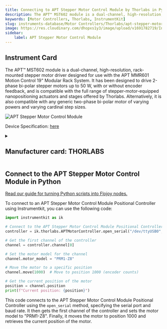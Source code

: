 ```yaml
---
title: Connecting to APT Stepper Motor Control Module by Thorlabs in Python
description: The APT™ MST602 module is a dual-channel, high-resolution, rack-mounted stepper motor driver designed for use with the APT MMR601 Motion Control 19" Modular Rack System. It has been designed to drive 2-phase bi-polar stepper motors up to 50 W, with or without encoder feedback, and is compatible with the full range of stepper-motor-equipped nanopositioning actuators and stages offered by Thorlabs. Alternatively, it is also compatible with any generic two-phase bi-polar motor of varying powers and varying cardinal step sizes.
keywords: [Motor Controllers, Thorlabs, InstrumentKit] 
slug: instruments-database/Motor Controllers/Thorlabs/apt-stepper-motor-control-module 
image: https://res.cloudinary.com/dhopxs1y3/image/upload/v1691782719/Instruments/Positional%20Controller/APT-Stepper-Motor-Control-Module/APT-Stepper-Motor-Control-Module.jpg
sidebar:
    label: APT Stepper Motor Control Module 
---
```



## Instrument Card

The APT™ MST602 module is a dual-channel, high-resolution, rack-mounted stepper motor driver designed for use with the APT MMR601 Motion Control 19" Modular Rack System. It has been designed to drive 2-phase bi-polar stepper motors up to 50 W, with or without encoder feedback, and is compatible with the full range of stepper-motor-equipped nanopositioning actuators and stages offered by Thorlabs. Alternatively, it is also compatible with any generic two-phase bi-polar motor of varying powers and varying cardinal step sizes. 

![APT Stepper Motor Control Module](https://res.cloudinary.com/dhopxs1y3/image/upload/v1691782719/Instruments/Positional%20Controller/APT-Stepper-Motor-Control-Module/APT-Stepper-Motor-Control-Module.jpg)

Device Specification: [here](https://www.thorlabs.com/_sd.cfm?fileName=ETN012478-D02.pdf&partNumber=MST602)

<details style={{ marginTop: "15px"}}>
<summary><h2 style={{display:'inline'}}>Manufacturer card: THORLABS</h2></summary>

![THORLABS](https://res.cloudinary.com/dhopxs1y3/image/upload/v1692126009/Instruments/Vendor%20Logos/Thorlabs.png)

Thorlabs, Inc. is an American privately held optical equipment company headquartered in Newton, New Jersey. The company was founded in 1989 by Alex Cable, who serves as its current president and CEO. As of 2018, Thorlabs has annual sales of approximately $500 million.

- Headquarters: USA
- Yearly Revenue (millions, USD): 550
- Vendor Website: [here](https://www.thorlabs.com/)

</details>


<FeaturedInstrumentVideo category="MOTOR_CONTROLLERS" />

## Connect to the APT Stepper Motor Control Module in Python

[Read our guide for turning Python scripts into Flojoy nodes.](https://docs.flojoy.ai/contribution/blocks/custom-flojoy-block/)



<Tabs>
<TabItem value="Flojoy" label="Flojoy" className="flojoy-instrument-tabs">

<SectionsCard category="MOTOR_CONTROLLERS" manufacturer="Thorlabs"></SectionsCard>

</TabItem>
<TabItem value="InstrumentKit" label="InstrumentKit">

To connect to an APT Stepper Motor Control Module Positional Controller using Instrumentkit, you can use the following code:

```python
import instrumentkit as ik

# Connect to the APT Stepper Motor Control Module Positional Controller
controller = ik.thorlabs.APTMotorController.open_serial("/dev/ttyUSB0", baud=115200)

# Get the first channel of the controller
channel = controller.channel[0]

# Set the motor model for the channel
channel.motor_model = "PRM1-Z8"

# Move the motor to a specific position
channel.move(1000)  # Move to position 1000 (encoder counts)

# Get the current position of the motor
position = channel.position
print(f"Current position: {position}")
```

This code connects to the APT Stepper Motor Control Module Positional Controller using the `open_serial` method, specifying the serial port and baud rate. It then gets the first channel of the controller and sets the motor model to "PRM1-Z8". Finally, it moves the motor to position 1000 and retrieves the current position of the motor.

</TabItem>
</Tabs>